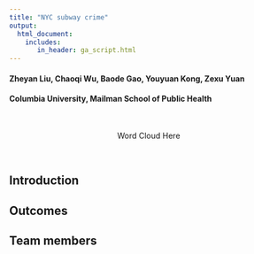 ```yaml
---
title: "NYC subway crime"
output: 
  html_document:
    includes:
       in_header: ga_script.html
---
```


<link rel="stylesheet" href="academicons.css"/>
<link rel="stylesheet" href="styles.css" type="text/css">


#### Zheyan Liu, Chaoqi Wu, Baode Gao, Youyuan Kong, Zexu Yuan
#### Columbia University, Mailman School of Public Health

<br>
<center>

Word Cloud Here

</center>
<br>

## Introduction


## Outcomes


## Team members



